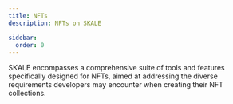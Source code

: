 ```yaml
---
title: NFTs
description: NFTs on SKALE

sidebar:
  order: 0
---
```



SKALE encompasses a comprehensive suite of tools and features specifically designed for NFTs, aimed at addressing the diverse requirements developers may encounter when creating their NFT collections.

<CardGrid>
	<LinkCard
		title="Marketplace"
		href="/builders/tools/nfts/marketplaces"
		description="NFT marketplaces compatible with SKALE"
	/>
	<LinkCard
		title="NFT API"
		href="/builders/tools/nfts/nft-api"
		description="NFT APIs available on SKALE"
	/>
	<LinkCard
		title="NFT Mint"
		href="/builders/tools/nfts/nft-minting"
		description="SKALE dApps for NFT Minting"
	/>
</CardGrid>
